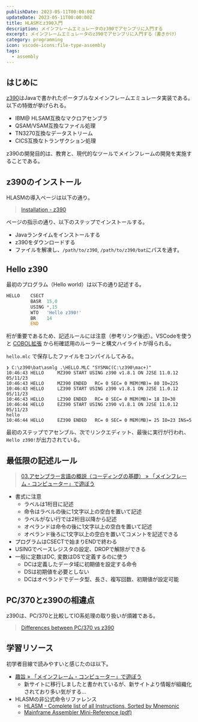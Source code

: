 ```yaml
---
publishDate: 2023-05-11T00:00:00Z
updateDate: 2023-05-11T00:00:00Z
title: HLASMとz390入門
description: メインフレームエミュレータのz390でアセンブリに入門する
excerpt: メインフレームエミュレータのz390でアセンブリに入門する（書きかけ）
category: programming
icon: vscode-icons:file-type-assembly
tags:
  - assembly
---
```


## はじめに

[z390](https://z390development.github.io/z390/)はJavaで書かれたポータブルなメインフレームエミュレータ実装である。以下の特徴が挙げられる。

- IBM@ HLSAM互換なマクロアセンブラ
- QSAM/VSAM互換なファイル処理
- TN3270互換なデータストリーム
- CICS互換なトランザクション処理

z390の開発目的は、教育と、現代的なツールでメインフレームの開発を実施することである。

## z390のインストール

HLASMの導入ページは以下の通り。

> [Installation - z390](https://z390development.github.io/z390/getting_started/install/)

ページの指示の通り、以下のステップでインストールする。

- Javaランタイムをインストールする
- z390をダウンロードする
- ファイルを解凍し、`/path/to/z390`, `/path/to/z390/bat`にパスを通す。

## Hello z390

最初のプログラム（Hello world）は以下の通り記述する。

```asm
HELLO    CSECT
         BASR  15,0
         USING *,15
         WTO   'Hello z390!'
         BR    14
         END
```

桁が重要であるため、記述ルールには注意（参考リンク後述）。VSCodeを使うと [COBOL拡張](https://marketplace.visualstudio.com/items?itemName=bitlang.cobol) から桁確認用のルーラーと構文ハイライトが得られる。

`hello.mlc` で保存したファイルをコンパイルしてみる。

```
❯ C:\z390\bat\asmlg .\HELLO.MLC "SYSMAC(C:\z390\mac+)"
10:46:43 HELLO     MZ390 START USING z390 v1.8.1 ON J2SE 11.0.12 05/11/23
10:46:43 HELLO     MZ390 ENDED   RC= 0 SEC= 0 MEM(MB)= 80 IO=225
10:46:43 HELLO     LZ390 START USING z390 v1.8.1 ON J2SE 11.0.12 05/11/23
10:46:43 HELLO     LZ390 ENDED   RC= 0 SEC= 0 MEM(MB)= 18 IO=30
10:46:44 HELLO     EZ390 START USING z390 v1.8.1 ON J2SE 11.0.12 05/11/23
hello
10:46:44 HELLO     EZ390 ENDED   RC= 0 SEC= 0 MEM(MB)= 25 IO=23 INS=5
```

最初のステップでアセンブル、次でリンクエディット、最後に実行が行われ、`Hello z390!`が出力されている。

## 最低限の記述ルール

> [03.アセンブラー言語の概説（コーディングの基礎） » 「メインフレーム・コンピューター」で遊ぼう](http://www.arteceed.net/755.html)

- 書式に注意
  - ラベルは1桁目に記述
  - 命令はラベルの後に1文字以上の空白を置いて記述
  - ラベルがない行では2桁目以降から記述
  - オペランドは命令の後に1文字以上の空白を置いて記述
  - オペランド後ろに1文字以上の空白を置いてコメントを記述できる
- プログラムはCSECTで始まりENDで終わる
- USINGでベースレジスタの設定、DROPで解除ができる
- 一般に定数はDC, 変数はDSで定義するのに使う
  - DCは定義したデータ域に初期値を設定する命令
  - DSは初期値を必要としない
  - DCはオペランドでデータ型、長さ、複写回数、初期値が設定可能


## PC/370とz390の相違点

z390は、PC/370と比較してIO系処理の取り扱いが煩雑である。

> [Differences between PC/370 vs z390](https://github.com/adelosa/learnasm370#differences-between-pc370-vs-z390)

## 学習リソース

初学者目線で読みやすいと感じたのは以下。

- [趣旨 » 「メインフレーム・コンピューター」で遊ぼう](http://www.arteceed.net/)
  - 新サイトに移行しましたと書かれているが、新サイトより情報が組織化されており多い気がする…
- HLASMの非公式命令リファレンス
  - [HLASM - Complete list of all Instructions, Sorted by Mnemonic](https://bixoft.nl/english/opl_bbbm.htm)
  - [Mainframe Assembler Mini-Reference (pdf)](https://geraldine.fjfi.cvut.cz/~oberhuber/data/mainframe/prezentace/pmf/hlasmref.pdf)
